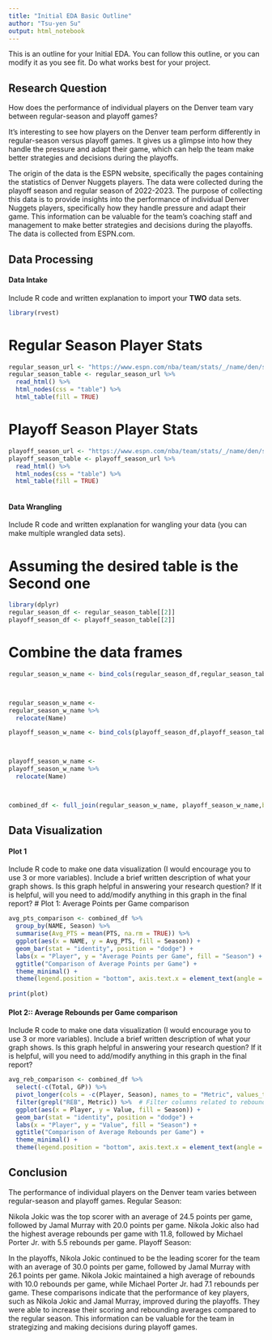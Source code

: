 ```yaml
---
title: "Initial EDA Basic Outline"
author: "Tsu-yen Su"
output: html_notebook
---
```


This is an outline for your Initial EDA. You can follow this outline, or you can modify it as you see fit. Do what works best for your project. 

## Research Question 

How does the performance of individual players on the Denver team vary between regular-season and playoff games?

It's interesting to see how players on the Denver team perform differently in regular-season versus playoff games. It gives us a glimpse into how they handle the pressure and adapt their game, which can help the team make better strategies and decisions during the playoffs.

The origin of the data is the ESPN website, specifically the pages containing the statistics of Denver Nuggets players. The data were collected during the playoff season and regular season of 2022-2023. The purpose of collecting this data is to provide insights into the performance of individual Denver Nuggets players, specifically how they handle pressure and adapt their game. This information can be valuable for the team's coaching staff and management to make better strategies and decisions during the playoffs. The data is collected from ESPN.com.

## Data Processing 

#### Data Intake 

Include R code and written explanation to import your **TWO** data sets.


```r
library(rvest)
```

# Regular Season Player Stats

```r
regular_season_url <- "https://www.espn.com/nba/team/stats/_/name/den/season/2023/seasontype/2"
regular_season_table <- regular_season_url %>%
  read_html() %>%
  html_nodes(css = "table") %>%
  html_table(fill = TRUE)
```


# Playoff Season Player Stats


```r
playoff_season_url <- "https://www.espn.com/nba/team/stats/_/name/den/season/2023/seasontype/3"
playoff_season_table <- playoff_season_url %>%
  read_html() %>%
  html_nodes(css = "table") %>%
  html_table(fill = TRUE)
```

```r

```


#### Data Wrangling 

Include R code and written explanation for wangling your data (you can make multiple wrangled data sets). 

# Assuming the desired table is the Second one

```r
library(dplyr)
regular_season_df <- regular_season_table[[2]] 
playoff_season_df <- playoff_season_table[[2]] 
```

# Combine the data frames
```r
regular_season_w_name <- bind_cols(regular_season_df,regular_season_table[[1]])



regular_season_w_name <-
regular_season_w_name %>% 
  relocate(Name)

playoff_season_w_name <- bind_cols(playoff_season_df,playoff_season_table[[1]])



playoff_season_w_name <-
playoff_season_w_name %>% 
  relocate(Name)



combined_df <- full_join(regular_season_w_name, playoff_season_w_name,by="Name")
```

## Data Visualization

#### Plot 1

Include R code to make one data visualization (I would encourage you to use 3 or more variables). Include a brief written description of what your graph shows. Is this graph helpful in answering your research question? If it is helpful, will you need to add/modify anything in this graph in the final report? 
# Plot 1: Average Points per Game comparison


```r
avg_pts_comparison <- combined_df %>%
  group_by(NAME, Season) %>%
  summarise(Avg_PTS = mean(PTS, na.rm = TRUE)) %>%
  ggplot(aes(x = NAME, y = Avg_PTS, fill = Season)) +
  geom_bar(stat = "identity", position = "dodge") +
  labs(x = "Player", y = "Average Points per Game", fill = "Season") +
  ggtitle("Comparison of Average Points per Game") +
  theme_minimal() +
  theme(legend.position = "bottom", axis.text.x = element_text(angle = 45, hjust = 1))
  
print(plot)
```

#### Plot 2:: Average Rebounds per Game comparison

Include R code to make one data visualization (I would encourage you to use 3 or more variables). Include a brief written description of what your graph shows. Is this graph helpful in answering your research question? If it is helpful, will you need to add/modify anything in this graph in the final report? 


```r
avg_reb_comparison <- combined_df %>%
  select(-c(Total, GP)) %>%  
  pivot_longer(cols = -c(Player, Season), names_to = "Metric", values_to = "Value") %>%  
  filter(grepl("REB", Metric)) %>%  # Filter columns related to rebounds
  ggplot(aes(x = Player, y = Value, fill = Season)) +
  geom_bar(stat = "identity", position = "dodge") +
  labs(x = "Player", y = "Value", fill = "Season") +
  ggtitle("Comparison of Average Rebounds per Game") +
  theme_minimal() +
  theme(legend.position = "bottom", axis.text.x = element_text(angle = 45, hjust = 1))
```

## Conclusion

 The performance of individual players on the Denver team varies between regular-season and playoff games. 
Regular Season:

Nikola Jokic was the top scorer with an average of 24.5 points per game, followed by Jamal Murray with 20.0 points per game.
Nikola Jokic also had the highest average rebounds per game with 11.8, followed by Michael Porter Jr. with 5.5 rebounds per game.
Playoff Season:

In the playoffs, Nikola Jokic continued to be the leading scorer for the team with an average of 30.0 points per game, followed by Jamal Murray with 26.1 points per game.
Nikola Jokic maintained a high average of rebounds with 10.0 rebounds per game, while Michael Porter Jr. had 7.1 rebounds per game.
These comparisons indicate that the performance of key players, such as Nikola Jokic and Jamal Murray, improved during the playoffs. They were able to increase their scoring and rebounding averages compared to the regular season. This information can be valuable for the team in strategizing and making decisions during playoff games.